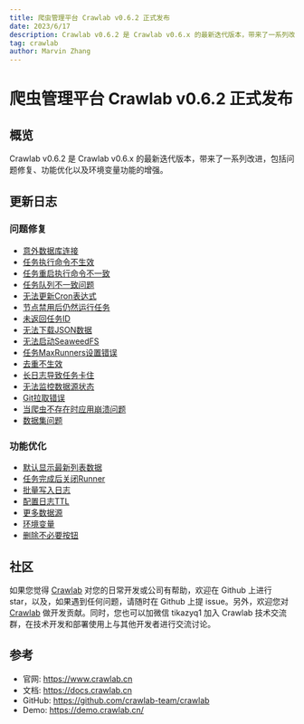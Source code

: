 ```yaml
---
title: 爬虫管理平台 Crawlab v0.6.2 正式发布
date: 2023/6/17
description: Crawlab v0.6.2 是 Crawlab v0.6.x 的最新迭代版本，带来了一系列改进，包括问题修复、功能优化以及环境变量功能的增强。
tag: crawlab
author: Marvin Zhang
---
```


# 爬虫管理平台 Crawlab v0.6.2 正式发布

## 概览

Crawlab v0.6.2 是 Crawlab v0.6.x 的最新迭代版本，带来了一系列改进，包括问题修复、功能优化以及环境变量功能的增强。

## 更新日志

### 问题修复

- [意外数据库连接](https://github.com/crawlab-team/crawlab-core/commit/db72bfcb7dca8daa3723cfa045bf49ecdb12e68f)
- [任务执行命令不生效](https://github.com/crawlab-team/crawlab-core/commit/8b7ee0560c7b938bac332b19e5df594d04da16c8)
- [任务重启执行命令不一致](https://github.com/crawlab-team/crawlab-core/commit/193fcc36d89b105e329330cd9cfab445c3fb33f3)
- [任务队列不一致问题](https://github.com/crawlab-team/crawlab-core/commit/0a348c82c8d13d6702ca8ace3b2fa10f65f39fae)
- [无法更新Cron表达式](https://github.com/crawlab-team/crawlab-core/commit/3fd8f8abda3e8d86f9cd24a9208761397ee6afb2)
- [节点禁用后仍然运行任务](https://github.com/crawlab-team/crawlab-core/commit/d687e0e13b46c9e65f509113d83c579ee6f3c97a)
- [未返回任务ID](https://github.com/crawlab-team/crawlab-core/commit/ed5e9f0d01819c8b04a50bb6330ced1247594152)
- [无法下载JSON数据](https://github.com/crawlab-team/crawlab-core/commit/d72d932578b349e2858cb4d3309196fc27dc67af)
- [无法启动SeaweedFS](https://github.com/crawlab-team/crawlab-core/commit/3f9dc67dbf924932a5b02966b90ca71be86a931a)
- [任务MaxRunners设置错误](https://github.com/crawlab-team/crawlab-core/commit/d45536ec1a7c1698dbbfa8a5f99c0dd440b68dcd)
- [去重不生效](https://github.com/crawlab-team/crawlab-core/commit/e5b1fb5bfa09336c19875c8bd09d28e2e700a698)
- [长日志导致任务卡住](https://github.com/crawlab-team/crawlab-core/commit/68a112d4f5d6f3d95e84c5ad1435818c01267bfb)
- [无法监控数据源状态](https://github.com/crawlab-team/crawlab-core/commit/9c40ef47ddb3abc429ea32956522801cd46a0980)
- [Git拉取错误](https://github.com/crawlab-team/crawlab-core/commit/ed9c36918bbda10dfb9eb9a55235d1c04141a7b9)
- [当爬虫不存在时应用崩溃问题](https://github.com/crawlab-team/crawlab-core/commit/cf59917a496a836153cc618d8ea20b8d55659089)
- [数据集问题](https://github.com/crawlab-team/crawlab-ui/commit/a4065bf58d3faadd94e17764bbee8a4df012748f)

### 功能优化

- [默认显示最新列表数据](https://github.com/crawlab-team/crawlab-core/commit/51c21cace45837b16ccc157ec969a29b80e9015e)
- [任务完成后关闭Runner](https://github.com/crawlab-team/crawlab-core/commit/c6356d35266072eddb544b4ca6bacc0726c358c7)
- [批量写入日志](https://github.com/crawlab-team/crawlab-core/commit/84bf0f08af416061f7b37cd61c686d4e867fc963)
- [配置日志TTL](https://github.com/crawlab-team/crawlab-core/commit/13c372f3d0af4e00ec9addf6cb4fa30f26e4d418)
- [更多数据源](https://github.com/crawlab-team/crawlab-core/commit/c916e80449d2d9f59e2379a2489ee8b322730efb)
- [环境变量](https://github.com/crawlab-team/crawlab-core/commit/d1650221a32232068475cd5bb235943c3a6337b6)
- [删除不必要按钮](https://github.com/crawlab-team/crawlab-ui/commit/43aab3b3d3d52dd8c81fba24e9070fda70f7f5dc)

## 社区

如果您觉得 [Crawlab](https://github.com/crawlab-team/crawlab) 对您的日常开发或公司有帮助，欢迎在 Github 上进行 star，以及，如果遇到任何问题，请随时在 Github 上提 issue。另外，欢迎您对 [Crawlab](https://github.com/crawlab-team/crawlab) 做开发贡献。同时，您也可以加微信 tikazyq1 加入 Crawlab 技术交流群，在技术开发和部署使用上与其他开发者进行交流讨论。

## 参考

- 官网: https://www.crawlab.cn
- 文档: https://docs.crawlab.cn
- GitHub: https://github.com/crawlab-team/crawlab
- Demo: https://demo.crawlab.cn/
